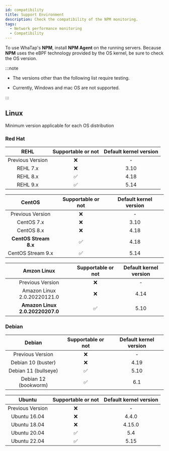 ```yaml
---
id: compatibility
title: Support Environment
description: Check the compatibility of the NPM monitoring.
tags:
  - Network performance monitoring
  - Compatibility
---
```


To use WhaTap's **NPM**, install **NPM Agent** on the running servers. Because **NPM** uses the eBPF technology provided by the OS kernel, be sure to check the OS version.

:::note

- The versions other than the following list require testing.

- Currently, Windows and mac OS are not supported.

:::

## Linux

Minimum version applicable for each OS distribution

### Red Hat

<div class='db-agent'>

|       REHL       |        Supportable or not       | Default kernel version |
| :--------------: | :-----------------------------: | :--------------------: |
| Previous Version | <span class='emoji-no'>❌</span> |            -           |
|     REHL 7.x     | <span class='emoji-no'>❌</span> |          3.10          |
|     REHL 8.x     | <span class='emoji-ok'>✅</span> |          4.18          |
|     REHL 9.x     | <span class='emoji-ok'>✅</span> |          5.14          |

|         CentOS        |        Supportable or not       | Default kernel version |
| :-------------------: | :-----------------------------: | :--------------------: |
|    Previous Version   | <span class='emoji-no'>❌</span> |            -           |
|       CentOS 7.x      | <span class='emoji-no'>❌</span> |          3.10          |
|       CentOS 8.x      | <span class='emoji-no'>❌</span> |          4.18          |
| **CentOS Stream 8.x** | <span class='emoji-ok'>✅</span> |          4.18          |
|   CentOS Stream 9.x   | <span class='emoji-ok'>✅</span> |          5.14          |

|           Amzon Linux           |        Supportable or not       | Default kernel version |
| :-----------------------------: | :-----------------------------: | :--------------------: |
|         Previous Version        | <span class='emoji-no'>❌</span> |            -           |
|   Amazon Linux 2.0.20220121.0   | <span class='emoji-no'>❌</span> |          4.14          |
| **Amazon Linux 2.0.20220207.0** | <span class='emoji-ok'>✅</span> |          5.10          |

</div>

### Debian

<div class='db-agent'>

|        Debian        |        Supportable or not       | Default kernel version |
| :------------------: | :-----------------------------: | :--------------------: |
|   Previous Version   | <span class='emoji-no'>❌</span> |            -           |
|  Debian 10 (buster)  | <span class='emoji-no'>❌</span> |          4.19          |
| Debian 11 (bullseye) | <span class='emoji-ok'>✅</span> |          5.10          |
| Debian 12 (bookworm) | <span class='emoji-ok'>✅</span> |           6.1          |

|      Ubuntu      |        Supportable or not       | Default kernel version |
| :--------------: | :-----------------------------: | :--------------------: |
| Previous Version | <span class='emoji-no'>❌</span> |            -           |
|   Ubuntu 16.04   | <span class='emoji-no'>❌</span> |          4.4.0         |
|   Ubuntu 18.04   | <span class='emoji-no'>❌</span> |         4.15.0         |
|   Ubuntu 20.04   | <span class='emoji-ok'>✅</span> |           5.4          |
|   Ubuntu 22.04   | <span class='emoji-ok'>✅</span> |          5.15          |

</div>
